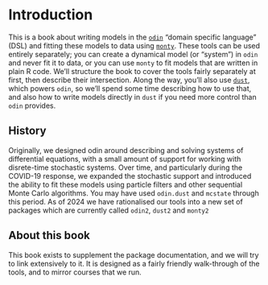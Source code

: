 # Introduction

This is a book about writing models in the [`odin`](https://mrc-ide.github.io/odin2) "domain specific language" (DSL) and fitting these models to data using [`monty`](https://mrc-ide.github.io/monty).  These tools can be used entirely separately; you can create a dynamical model (or "system") in `odin` and never fit it to data, or you can use `monty` to fit models that are written in plain R code.  We'll structure the book to cover the tools fairly separately at first, then describe their intersection.  Along the way, you'll also use [`dust`](https://mrc-ide.github.io/dust2), which powers `odin`, so we'll spend some time describing how to use that, and also how to write models directly in `dust` if you need more control than `odin` provides.

## History

Originally, we designed odin around describing and solving systems of differential equations, with a small amount of support for working with disrete-time stochastic systems.  Over time, and particularly during the COVID-19 response, we expanded the stochastic support and introduced the ability to fit these models using particle filters and other sequential Monte Carlo algorithms.  You may have used `odin.dust` and `mcstate` through this period.  As of 2024 we have rationalised our tools into a new set of packages which are currently called `odin2`, `dust2` and `monty2`

## About this book

This book exists to supplement the package documentation, and we will try to link extensively to it.  It is designed as a fairly friendly walk-through of the tools, and to mirror courses that we run.
